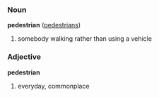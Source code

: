 ===Noun===
'''pedestrian''' ([[pedestrians]])

# somebody walking rather than using a vehicle

===Adjective===
'''pedestrian'''

# everyday, commonplace
